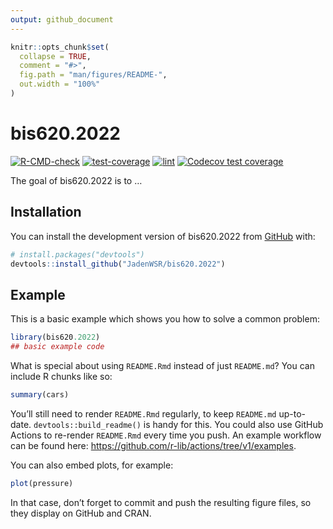 ```yaml
---
output: github_document
---
```


<!-- README.md is generated from README.Rmd. Please edit that file -->

```r
knitr::opts_chunk$set(
  collapse = TRUE,
  comment = "#>",
  fig.path = "man/figures/README-",
  out.width = "100%"
)
```

# bis620.2022

<!-- badges: start -->
[![R-CMD-check](https://github.com/JadenWSR/bis620.2022/actions/workflows/R-CMD-check.yaml/badge.svg)](https://github.com/JadenWSR/bis620.2022/actions/workflows/R-CMD-check.yaml)
[![test-coverage](https://github.com/JadenWSR/bis620.2022/actions/workflows/test-coverage.yaml/badge.svg)](https://github.com/JadenWSR/bis620.2022/actions/workflows/test-coverage.yaml)
[![lint](https://github.com/JadenWSR/bis620.2022/actions/workflows/lint.yaml/badge.svg)](https://github.com/JadenWSR/bis620.2022/actions/workflows/lint.yaml)
[![Codecov test coverage](https://codecov.io/gh/JadenWSR/bis620.2022/branch/main/graph/badge.svg)](https://app.codecov.io/gh/JadenWSR/bis620.2022?branch=main)
<!-- badges: end -->

The goal of bis620.2022 is to ...

## Installation

You can install the development version of bis620.2022 from [GitHub](https://github.com/) with:

``` r
# install.packages("devtools")
devtools::install_github("JadenWSR/bis620.2022")
```

## Example

This is a basic example which shows you how to solve a common problem:

```r
library(bis620.2022)
## basic example code
```

What is special about using `README.Rmd` instead of just `README.md`? You can include R chunks like so:

```r
summary(cars)
```

You'll still need to render `README.Rmd` regularly, to keep `README.md` up-to-date. `devtools::build_readme()` is handy for this. You could also use GitHub Actions to re-render `README.Rmd` every time you push. An example workflow can be found here: <https://github.com/r-lib/actions/tree/v1/examples>.

You can also embed plots, for example:

```r
plot(pressure)
```

In that case, don't forget to commit and push the resulting figure files, so they display on GitHub and CRAN.

